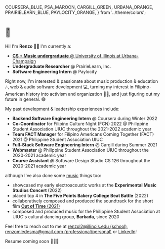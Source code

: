   COURSERA_BLUE,
  PSA_MAROON,
  CARGILL_GREEN,
  URBANA_ORANGE,
  PRAIRIELEARN_BLUE,
  PAYLOCITY_ORANGE,
} from '../theme/colors';

# 🐸

Hi! I'm **Renzo** 🐸🌱 I'm currently a:

- [**CS + Music undergraduate** @ University of Illinois at Urbana-Champaign](https://music.illinois.edu/area/cs-music)
- <Hoverable color={PRAIRIELEARN_BLUE}>**Undergraduate Researcher** @ PrairieLearn, Inc.</Hoverable>
- <Hoverable color={PAYLOCITY_ORANGE}>**Software Engineering Intern** @ Paylocity</Hoverable>

Right now, I'm interested & passionate about music production & education 🎶, web & audio software development 💻, turning my interest in Filipino-American history into activism and organization ✊🏼, and just figuring out my future in general. 😅

My past development & leadership experiences include:

- <Hoverable color={COURSERA_BLUE}>**Backend Software Engineering Intern** @ Coursera</Hoverable> during Winter 2022
- <Hoverable color={PSA_MAROON}>**Co-Coordinator** for Filipino Culture Night (FCN) 2022 @ Philippine Student Association UIUC</Hoverable> throughout the 2021-2022 academic year
- <Hoverable color={PSA_MAROON}>**Team FACT Manager** for Filipino Americans Coming Together (FACT) 2021 @ Philippine Student Association UIUC</Hoverable>
- <Hoverable color={CARGILL_GREEN}>**Full-Stack Software Engineering Intern** @ Cargill</Hoverable> during Summer 2021
- <Hoverable color={PSA_MAROON}>**Webmaster** @ Philippine Student Association UIUC</Hoverable> throughout the 2020-2021 academic year
- <Hoverable color={URBANA_ORANGE}>**Course Assistant** @ Software Design Studio CS 126</Hoverable> throughout the 2020-2021 academic year

although I've also done some [music](/music) things too:

- showcased my early electroacoustic works at the **Experimental Music Studios Concert** (2022)
- placed top 4 in **The Five Points Bakery College Beat Battle** (2022)
- collaboratively composed and produced the soundtrack for the short film [**Out of Time** (2021)](/out-of-time)
- composed and produced music for the Philippine Student Association at UIUC's cultural dancing group, **Barkada**, since 2020

Feel free to reach out to me at [renzol2@illinois.edu (school)](mailto:renzol2@illinois.edu), [renzomledesma@gmail.com (professional/personal)](mailto:renzomledesma@gmail.com) or [LinkedIn](https://www.linkedin.com/in/renzo-marc-ledesma/)!

Resume coming soon 🏃🏼‍♀️
